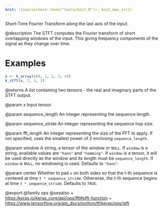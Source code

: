 ```yaml
---
knit: ({source(here::here("tools/knit.R")); knit_man_src})
---
```

Short-Time Fourier Transform along the last axis of the input.

@description
The STFT computes the Fourier transform of short overlapping windows of the
input. This giving frequency components of the signal as they change over
time.

# Examples
```r
x <- k_array(c(0, 1, 2, 3, 4))
k_stft(x, 3, 2, 3)
```

@returns
A list containing two tensors - the real and imaginary parts of the
STFT output.

@param x
Input tensor.

@param sequence_length
An integer representing the sequence length.

@param sequence_stride
An integer representing the sequence hop size.

@param fft_length
An integer representing the size of the FFT to apply. If not
specified, uses the smallest power of 2 enclosing `sequence_length`.

@param window
A string, a tensor of the window or `NULL`. If `window` is a
string, available values are `"hann"` and `"hamming"`. If `window`
is a tensor, it will be used directly as the window and its length
must be `sequence_length`. If `window` is `NULL`, no windowing is
used. Defaults to `"hann"`.

@param center
Whether to pad `x` on both sides so that the t-th sequence is
centered at time `t * sequence_stride`. Otherwise, the t-th sequence
begins at time `t * sequence_stride`. Defaults to `TRUE`.

@export
@family ops
@seealso
+ <https:/keras.io/keras_core/api/ops/fft#stft-function>
+ <https://www.tensorflow.org/api_docs/python/tf/keras/ops/stft>

